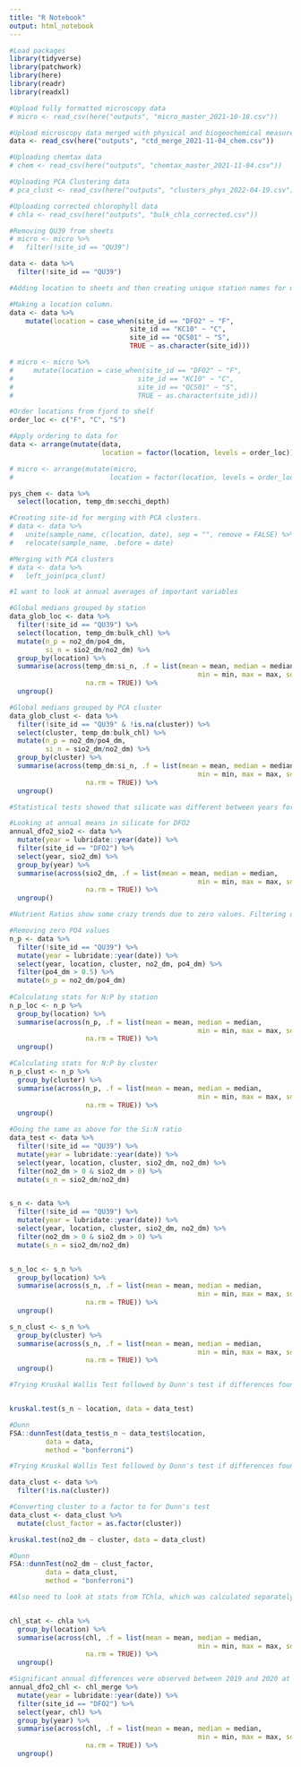 ```yaml
---
title: "R Notebook"
output: html_notebook
---
```


```r
#Load packages
library(tidyverse)
library(patchwork)
library(here)
library(readr)
library(readxl)
```

```r
#Upload fully formatted microscopy data
# micro <- read_csv(here("outputs", "micro_master_2021-10-18.csv"))

#Upload microscopy data merged with physical and biogeochemical measures
data <- read_csv(here("outputs", "ctd_merge_2021-11-04_chem.csv")) 

#Uploading chemtax data
# chem <- read_csv(here("outputs", "chemtax_master_2021-11-04.csv"))

#Uploading PCA Clustering data
# pca_clust <- read_csv(here("outputs", "clusters_phys_2022-04-19.csv"))

#Uploading corrected chlorophyll data
# chla <- read_csv(here("outputs", "bulk_chla_corrected.csv"))

```

```r
#Removing QU39 from sheets
# micro <- micro %>% 
#   filter(!site_id == "QU39")

data <- data %>% 
  filter(!site_id == "QU39")
```

```r
#Adding location to sheets and then creating unique station names for merging and plotting

#Making a location column.
data <- data %>% 
    mutate(location = case_when(site_id == "DFO2" ~ "F",
                              site_id == "KC10" ~ "C",
                              site_id == "QCS01" ~ "S",
                              TRUE ~ as.character(site_id)))

# micro <- micro %>% 
#     mutate(location = case_when(site_id == "DFO2" ~ "F",
#                               site_id == "KC10" ~ "C",
#                               site_id == "QCS01" ~ "S",
#                               TRUE ~ as.character(site_id)))

#Order locations from fjord to shelf
order_loc <- c("F", "C", "S")

#Apply ordering to data for 
data <- arrange(mutate(data,
                       location = factor(location, levels = order_loc)))

# micro <- arrange(mutate(micro,
#                        location = factor(location, levels = order_loc)))
```

```r
pys_chem <- data %>% 
  select(location, temp_dm:secchi_depth)
```




```r
#Creating site-id for merging with PCA clusters.
# data <- data %>% 
#   unite(sample_name, c(location, date), sep = "", remove = FALSE) %>% 
#   relocate(sample_name, .before = date)

#Merging with PCA clusters
# data <- data %>% 
#   left_join(pca_clust)
```

```r
#I want to look at annual averages of important variables

#Global medians grouped by station
data_glob_loc <- data %>% 
  filter(!site_id == "QU39") %>% 
  select(location, temp_dm:bulk_chl) %>% 
  mutate(n_p = no2_dm/po4_dm,
         si_n = sio2_dm/no2_dm) %>% 
  group_by(location) %>% 
  summarise(across(temp_dm:si_n, .f = list(mean = mean, median = median,
                                               min = min, max = max, sd = sd),
                   na.rm = TRUE)) %>% 
  ungroup()

#Global medians grouped by PCA cluster
data_glob_clust <- data %>% 
  filter(!site_id == "QU39" & !is.na(cluster)) %>% 
  select(cluster, temp_dm:bulk_chl) %>% 
  mutate(n_p = no2_dm/po4_dm,
         si_n = sio2_dm/no2_dm) %>% 
  group_by(cluster) %>% 
  summarise(across(temp_dm:si_n, .f = list(mean = mean, median = median,
                                               min = min, max = max, sd = sd),
                   na.rm = TRUE)) %>% 
  ungroup()

```


```r
#Statistical tests showed that silicate was different between years for DFO2 only

#Looking at annual means in silicate for DFO2
annual_dfo2_sio2 <- data %>% 
  mutate(year = lubridate::year(date)) %>% 
  filter(site_id == "DFO2") %>% 
  select(year, sio2_dm) %>% 
  group_by(year) %>% 
  summarise(across(sio2_dm, .f = list(mean = mean, median = median,
                                               min = min, max = max, sd = sd),
                   na.rm = TRUE)) %>% 
  ungroup()
```


```r
#Nutrient Ratios show some crazy trends due to zero values. Filtering out for stats calculationg.

#Removing zero PO4 values
n_p <- data %>% 
  filter(!site_id == "QU39") %>%
  mutate(year = lubridate::year(date)) %>% 
  select(year, location, cluster, no2_dm, po4_dm) %>% 
  filter(po4_dm > 0.5) %>% 
  mutate(n_p = no2_dm/po4_dm)
  
#Calculating stats for N:P by station
n_p_loc <- n_p %>% 
  group_by(location) %>% 
  summarise(across(n_p, .f = list(mean = mean, median = median,
                                               min = min, max = max, sd = sd),
                   na.rm = TRUE)) %>% 
  ungroup()

#Calculating stats for N:P by cluster
n_p_clust <- n_p %>% 
  group_by(cluster) %>% 
  summarise(across(n_p, .f = list(mean = mean, median = median,
                                               min = min, max = max, sd = sd),
                   na.rm = TRUE)) %>% 
  ungroup()

#Doing the same as above for the Si:N ratio
data_test <- data %>% 
  filter(!site_id == "QU39") %>% 
  mutate(year = lubridate::year(date)) %>%
  select(year, location, cluster, sio2_dm, no2_dm) %>% 
  filter(no2_dm > 0 & sio2_dm > 0) %>% 
  mutate(s_n = sio2_dm/no2_dm)


s_n <- data %>% 
  filter(!site_id == "QU39") %>% 
  mutate(year = lubridate::year(date)) %>%
  select(year, location, cluster, sio2_dm, no2_dm) %>% 
  filter(no2_dm > 0 & sio2_dm > 0) %>% 
  mutate(s_n = sio2_dm/no2_dm) 


s_n_loc <- s_n %>% 
  group_by(location) %>% 
  summarise(across(s_n, .f = list(mean = mean, median = median,
                                               min = min, max = max, sd = sd),
                   na.rm = TRUE)) %>% 
  ungroup() 

s_n_clust <- s_n %>% 
  group_by(cluster) %>% 
  summarise(across(s_n, .f = list(mean = mean, median = median,
                                               min = min, max = max, sd = sd),
                   na.rm = TRUE)) %>% 
  ungroup()
```

```r
#Trying Kruskal Wallis Test followed by Dunn's test if differences found. Instead of creating separate code for each parameter - just changing code depending on what I am looking at.


kruskal.test(s_n ~ location, data = data_test)

#Dunn
FSA::dunnTest(data_test$s_n ~ data_test$location,
         data = data,
         method = "bonferroni")

```
```r
#Trying Kruskal Wallis Test followed by Dunn's test if differences found. Instead of creating separate code for each parameter - just changing code depending on what I am looking at.

data_clust <- data %>% 
  filter(!is.na(cluster))

#Converting cluster to a factor to for Dunn's test
data_clust <- data_clust %>% 
  mutate(clust_factor = as.factor(cluster))

kruskal.test(no2_dm ~ cluster, data = data_clust)

#Dunn
FSA::dunnTest(no2_dm ~ clust_factor,
         data = data_clust,
         method = "bonferroni")

```





```r
#Also need to look at stats from TChla, which was calculated separately.


chl_stat <- chla %>% 
  group_by(location) %>% 
  summarise(across(chl, .f = list(mean = mean, median = median,
                                               min = min, max = max, sd = sd),
                   na.rm = TRUE)) %>% 
  ungroup()
```


```r
#Significant annual differences were observed between 2019 and 2020 at DFO2. Pulling these years out to look at values.
annual_dfo2_chl <- chl_merge %>% 
  mutate(year = lubridate::year(date)) %>% 
  filter(site_id == "DFO2") %>% 
  select(year, chl) %>% 
  group_by(year) %>% 
  summarise(across(chl, .f = list(mean = mean, median = median,
                                               min = min, max = max, sd = sd),
                   na.rm = TRUE)) %>% 
  ungroup()
```
